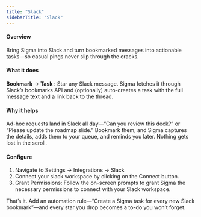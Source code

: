 ```yaml
---
title: "Slack"
sidebarTitle: "Slack"
---
```


#### Overview

Bring Sigma into Slack and turn bookmarked messages into actionable tasks—so casual pings never slip through the cracks.

#### What it does

**Bookmark** → **Task** : Star any Slack message. Sigma fetches it through Slack’s bookmarks API and (optionally) auto-creates a task with the full message text and a link back to the thread.

#### Why it helps

Ad-hoc requests land in Slack all day—“Can you review this deck?” or “Please update the roadmap slide.” Bookmark them, and Sigma captures the details, adds them to your queue, and reminds you later. Nothing gets lost in the scroll.

#### Configure

1. Navigate to Settings -> Integrations -> Slack
2. Connect your slack workspace by clicking on the Connect button.
3. Grant Permissions: Follow the on-screen prompts to grant Sigma the necessary permissions to connect with your Slack workspace.

That’s it. Add an automation rule—“Create a Sigma task for every new Slack bookmark”—and every star you drop becomes a to-do you won’t forget.
